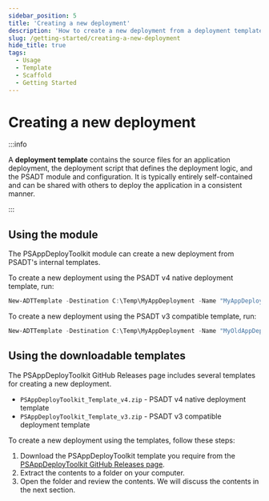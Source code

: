 ```yaml
---
sidebar_position: 5
title: 'Creating a new deployment'
description: 'How to create a new deployment from a deployment template.'
slug: /getting-started/creating-a-new-deployment
hide_title: true
tags:
  - Usage
  - Template
  - Scaffold
  - Getting Started
---
```


# Creating a new deployment

:::info

A **deployment template** contains the source files for an application deployment, the deployment script that defines the deployment logic, and the PSADT module and configuration. It is typically entirely self-contained and can be shared with others to deploy the application in a consistent manner.

:::

## Using the module

The PSAppDeployToolkit module can create a new deployment from PSADT's internal templates.

To create a new deployment using the PSADT v4 native deployment template, run:

```powershell
New-ADTTemplate -Destination C:\Temp\MyAppDeployment -Name "MyAppDeployment"
```

To create a new deployment using the PSADT v3 compatible template, run:

```powershell
New-ADTTemplate -Destination C:\Temp\MyAppDeployment -Name "MyOldAppDeployment" -Version 3
```


## Using the downloadable templates

The PSAppDeployToolkit GitHub Releases page includes several templates for creating a new deployment.

- `PSAppDeployToolkit_Template_v4.zip` - PSADT v4 native deployment template
- `PSAppDeployToolkit_Template_v3.zip` - PSADT v3 compatible deployment template


To create a new deployment using the templates, follow these steps:

1. Download the PSAppDeployToolkit template you require from the [PSAppDeployToolkit GitHub Releases page](https://github.com/PSAppDeployToolkit/PSAppDeployToolkit/releases/latest).
2. Extract the contents to a folder on your computer.
3. Open the folder and review the contents. We will discuss the contents in the next section.
